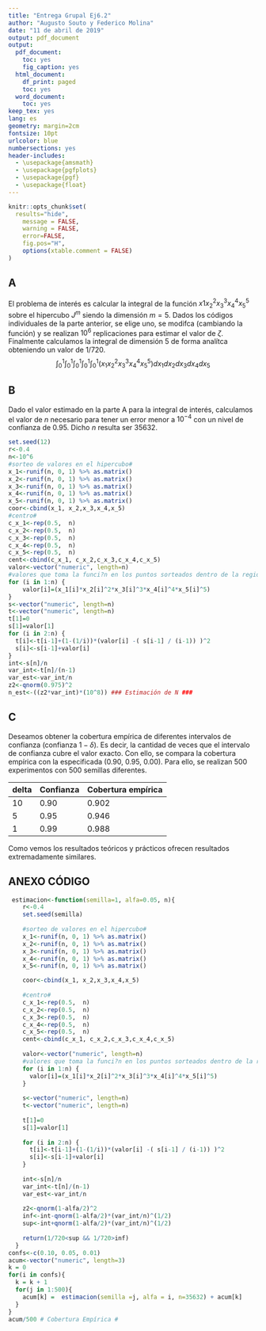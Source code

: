 ```yaml
---
title: "Entrega Grupal Ej6.2"
author: "Augusto Souto y Federico Molina"
date: "11 de abril de 2019"
output: pdf_document
output:
  pdf_document:
    toc: yes
    fig_caption: yes
  html_document:
    df_print: paged
    toc: yes
  word_document:
    toc: yes
keep_tex: yes
lang: es
geometry: margin=2cm
fontsize: 10pt
urlcolor: blue
numbersections: yes 
header-includes: 
  - \usepackage{amsmath}
  - \usepackage{pgfplots}
  - \usepackage{pgf}
  - \usepackage{float}
---
```



```r
knitr::opts_chunk$set(
  results="hide",
	message = FALSE,
	warning = FALSE,
	error=FALSE,
	fig.pos="H",
	options(xtable.comment = FALSE)
)
```



## A

El problema de interés es calcular la integral de la función $x1x_2^2x_3^3x_4^4x_5^5$ sobre el hipercubo $J^m$ siendo la dimensión $m=5$. Dados los códigos individuales de la parte anterior, se elige uno, se modifca (cambiando la función) y se realizan $10^6$ replicaciones para estimar el valor de $\zeta$. Finalmente calculamos la integral de dimensión 5 de forma analítca obteniendo un valor de 1/720.
$$ \int_0^1\int_0^1\int_0^1\int_0^1\int_0^1(x_1x_2^2x_3^3x_4^4x_5^5)dx_1dx_2dx_3dx_4dx_5$$

## B

Dado el valor estimado en la parte A para la integral de interés, calculamos el valor de _n_ necesario para tener un error menor a $10^{-4}$ con un nivel de confianza de 0.95. Dicho _n_ resulta ser $35632$.

```r
set.seed(12)
r<-0.4
n<-10^6
#sorteo de valores en el hipercubo#
x_1<-runif(n, 0, 1) %>% as.matrix()
x_2<-runif(n, 0, 1) %>% as.matrix()
x_3<-runif(n, 0, 1) %>% as.matrix()
x_4<-runif(n, 0, 1) %>% as.matrix()
x_5<-runif(n, 0, 1) %>% as.matrix()
coor<-cbind(x_1, x_2,x_3,x_4,x_5)
#centro#
c_x_1<-rep(0.5,  n)
c_x_2<-rep(0.5,  n)
c_x_3<-rep(0.5,  n)
c_x_4<-rep(0.5,  n)
c_x_5<-rep(0.5,  n)
cent<-cbind(c_x_1, c_x_2,c_x_3,c_x_4,c_x_5)
valor<-vector("numeric", length=n)
#valores que toma la funci?n en los puntos sorteados dentro de la region#
for (i in 1:n) {
    valor[i]=(x_1[i]*x_2[i]^2*x_3[i]^3*x_4[i]^4*x_5[i]^5)
}
s<-vector("numeric", length=n)
t<-vector("numeric", length=n)
t[1]=0
s[1]=valor[1]
for (i in 2:n) {
  t[i]<-t[i-1]+(1-(1/i))*(valor[i] -( s[i-1] / (i-1)) )^2 
  s[i]<-s[i-1]+valor[i]
}
int<-s[n]/n
var_int<-t[n]/(n-1)
var_est<-var_int/n
z2<-qnorm(0.975)^2
n_est<-((z2*var_int)*(10^8)) ### Estimación de N ###
```


## C

Deseamos obtener la cobertura empírica de diferentes intervalos de confianza (confianza $1-\delta$). Es decir, la cantidad de veces que el intervalo de confianza cubre el valor exacto. Con ello, se compara la cobertura empírica con la especificada (0.90, 0.95, 0.00). Para ello, se realizan 500 experimentos con 500 semillas diferentes.

delta|Confianza|Cobertura empírica
-----|---------|---------
10   | 0.90    |0.902
5    | 0.95    |0.946
1    | 0.99    |0.988

Como vemos los resultados teóricos y prácticos ofrecen resultados extremadamente similares.

## ANEXO CÓDIGO

```r
 estimacion<-function(semilla=1, alfa=0.05, n){
    r<-0.4
    set.seed(semilla)
    
    #sorteo de valores en el hipercubo#
    x_1<-runif(n, 0, 1) %>% as.matrix()
    x_2<-runif(n, 0, 1) %>% as.matrix()
    x_3<-runif(n, 0, 1) %>% as.matrix()
    x_4<-runif(n, 0, 1) %>% as.matrix()
    x_5<-runif(n, 0, 1) %>% as.matrix()

    coor<-cbind(x_1, x_2,x_3,x_4,x_5)
    
    #centro#
    c_x_1<-rep(0.5,  n)
    c_x_2<-rep(0.5,  n)
    c_x_3<-rep(0.5,  n)
    c_x_4<-rep(0.5,  n)
    c_x_5<-rep(0.5,  n)
    cent<-cbind(c_x_1, c_x_2,c_x_3,c_x_4,c_x_5)
    
    valor<-vector("numeric", length=n)
    #valores que toma la funci?n en los puntos sorteados dentro de la region#
    for (i in 1:n) {
      valor[i]=(x_1[i]*x_2[i]^2*x_3[i]^3*x_4[i]^4*x_5[i]^5)
    }
    
    s<-vector("numeric", length=n)
    t<-vector("numeric", length=n)
    
    t[1]=0
    s[1]=valor[1]
    
    for (i in 2:n) {
      t[i]<-t[i-1]+(1-(1/i))*(valor[i] -( s[i-1] / (i-1)) )^2 
      s[i]<-s[i-1]+valor[i]
    }
    
    int<-s[n]/n
    var_int<-t[n]/(n-1)
    var_est<-var_int/n
    
    z2<-qnorm(1-alfa/2)^2
    inf<-int-qnorm(1-alfa/2)*(var_int/n)^(1/2)
    sup<-int+qnorm(1-alfa/2)*(var_int/n)^(1/2)
    
    return(1/720<sup && 1/720>inf)
  }  
confs<-c(0.10, 0.05, 0.01)
acum<-vector("numeric", length=3)
k = 0
for(i in confs){
  k = k + 1
  for(j in 1:500){
    acum[k] =  estimacion(semilla =j, alfa = i, n=35632) + acum[k]
  }  
}  
acum/500 # Cobertura Empírica #
```

